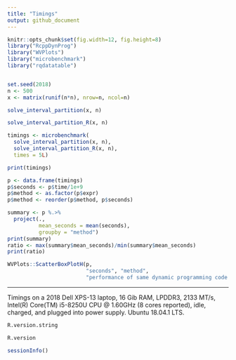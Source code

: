 ```yaml
---
title: "Timings"
output: github_document
---
```





```r
knitr::opts_chunk$set(fig.width=12, fig.height=8) 
library("RcppDynProg")
library("WVPlots")
library("microbenchmark")
library("rqdatatable")


set.seed(2018)
n <- 500
x <- matrix(runif(n*n), nrow=n, ncol=n)

solve_interval_partition(x, n)

solve_interval_partition_R(x, n)

timings <- microbenchmark(
  solve_interval_partition(x, n),
  solve_interval_partition_R(x, n),
  times = 5L)

print(timings)

p <- data.frame(timings)
p$seconds <- p$time/1e+9
p$method <- as.factor(p$expr)
p$method <- reorder(p$method, p$seconds)

summary <- p %.>%
  project(., 
          mean_seconds = mean(seconds),
          groupby = "method")
print(summary)
ratio <- max(summary$mean_seconds)/min(summary$mean_seconds)
print(ratio)

WVPlots::ScatterBoxPlotH(p, 
                         "seconds", "method", 
                         "performance of same dynamic programming code in R and Rcpp (C++)")
```




---------------------


Timings on a 2018 Dell XPS-13 laptop, 16 Gib RAM, LPDDR3, 2133 MT/s, Intel(R) Core(TM) i5-8250U CPU @ 1.60GHz (8 cores reported), idle, charged, and plugged into power supply. Ubuntu 18.04.1 LTS.

```r
R.version.string

R.version

sessionInfo()
```

